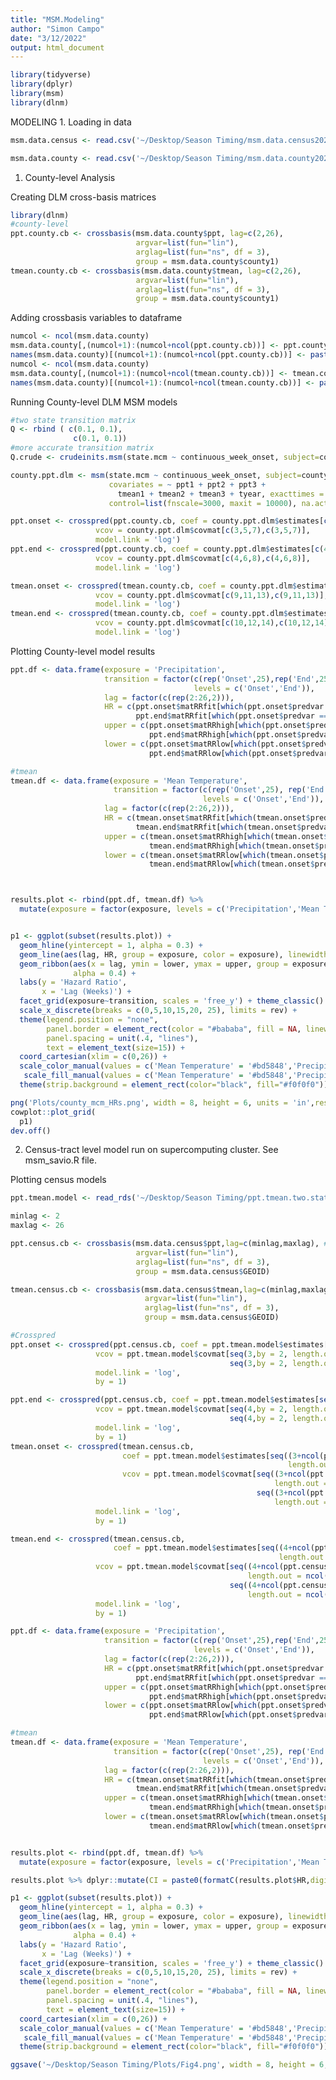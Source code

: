 ```yaml
---
title: "MSM.Modeling"
author: "Simon Campo"
date: "3/12/2022"
output: html_document
---
```


```r
library(tidyverse)
library(dplyr)
library(msm)
library(dlnm)
```

MODELING
1. Loading in data
```r
msm.data.census <- read.csv('~/Desktop/Season Timing/msm.data.census2023.csv') %>% arrange(GEOID, first_day)

msm.data.county <- read.csv('~/Desktop/Season Timing/msm.data.county2023.csv') %>% arrange(county1, first_day)
```

1. County-level Analysis

Creating DLM cross-basis matrices
```r
library(dlnm)
#county-level
ppt.county.cb <- crossbasis(msm.data.county$ppt, lag=c(2,26),
                            argvar=list(fun="lin"),
                            arglag=list(fun="ns", df = 3),
                            group = msm.data.county$county1)
tmean.county.cb <- crossbasis(msm.data.county$tmean, lag=c(2,26),
                            argvar=list(fun="lin"),
                            arglag=list(fun="ns", df = 3),
                            group = msm.data.county$county1)

```

Adding crossbasis variables to dataframe
```r
numcol <- ncol(msm.data.county)
msm.data.county[,(numcol+1):(numcol+ncol(ppt.county.cb))] <- ppt.county.cb
names(msm.data.county)[(numcol+1):(numcol+ncol(ppt.county.cb))] <- paste0('ppt',1:ncol(ppt.county.cb))
numcol <- ncol(msm.data.county)
msm.data.county[,(numcol+1):(numcol+ncol(tmean.county.cb))] <- tmean.county.cb
names(msm.data.county)[(numcol+1):(numcol+ncol(tmean.county.cb))] <- paste0('tmean',1:ncol(tmean.county.cb))
```

Running County-level DLM MSM models
```r
#two state transition matrix
Q <- rbind ( c(0.1, 0.1),
              c(0.1, 0.1))
#more accurate transition matrix
Q.crude <- crudeinits.msm(state.mcm ~ continuous_week_onset, subject=county1, data=msm.data.county, qmatrix=Q)

county.ppt.dlm <- msm(state.mcm ~ continuous_week_onset, subject=county1, data = msm.data.county, qmatrix = Q.crude, 
                      covariates = ~ ppt1 + ppt2 + ppt3 +
                        tmean1 + tmean2 + tmean3 + tyear, exacttimes = T, 
                      control=list(fnscale=3000, maxit = 10000), na.action = 'na.omit')

ppt.onset <- crosspred(ppt.county.cb, coef = county.ppt.dlm$estimates[c(3,5,7)],
                   vcov = county.ppt.dlm$covmat[c(3,5,7),c(3,5,7)],
                   model.link = 'log')
ppt.end <- crosspred(ppt.county.cb, coef = county.ppt.dlm$estimates[c(4,6,8)],
                   vcov = county.ppt.dlm$covmat[c(4,6,8),c(4,6,8)],
                   model.link = 'log')

tmean.onset <- crosspred(tmean.county.cb, coef = county.ppt.dlm$estimates[c(9,11,13)],
                   vcov = county.ppt.dlm$covmat[c(9,11,13),c(9,11,13)],
                   model.link = 'log')
tmean.end <- crosspred(tmean.county.cb, coef = county.ppt.dlm$estimates[c(10,12,14)],
                   vcov = county.ppt.dlm$covmat[c(10,12,14),c(10,12,14)],
                   model.link = 'log')
```

Plotting County-level model results
```r
ppt.df <- data.frame(exposure = 'Precipitation',
                     transition = factor(c(rep('Onset',25),rep('End',25)),
                                         levels = c('Onset','End')),
                     lag = factor(c(rep(2:26,2))),
                     HR = c(ppt.onset$matRRfit[which(ppt.onset$predvar == 10),],
                            ppt.end$matRRfit[which(ppt.onset$predvar == 10),]),
                     upper = c(ppt.onset$matRRhigh[which(ppt.onset$predvar == 10),],
                               ppt.end$matRRhigh[which(ppt.onset$predvar == 10),]),
                     lower = c(ppt.onset$matRRlow[which(ppt.onset$predvar == 10),],
                               ppt.end$matRRlow[which(ppt.onset$predvar == 10),]))

#tmean 
tmean.df <- data.frame(exposure = 'Mean Temperature',
                       transition = factor(c(rep('Onset',25), rep('End',25)),
                                           levels = c('Onset','End')),
                     lag = factor(c(rep(2:26,2))),
                     HR = c(tmean.onset$matRRfit[which(tmean.onset$predvar == 1),],
                            tmean.end$matRRfit[which(tmean.onset$predvar == 1),]),
                     upper = c(tmean.onset$matRRhigh[which(tmean.onset$predvar == 1),],
                               tmean.end$matRRhigh[which(tmean.onset$predvar == 1),]),
                     lower = c(tmean.onset$matRRlow[which(tmean.onset$predvar == 1),],
                               tmean.end$matRRlow[which(tmean.onset$predvar == 1),]))



results.plot <- rbind(ppt.df, tmean.df) %>% 
  mutate(exposure = factor(exposure, levels = c('Precipitation','Mean Temperature')))


p1 <- ggplot(subset(results.plot)) + 
  geom_hline(yintercept = 1, alpha = 0.3) +
  geom_line(aes(lag, HR, group = exposure, color = exposure), linewidth = 1) + 
  geom_ribbon(aes(x = lag, ymin = lower, ymax = upper, group = exposure, fill = exposure), 
              alpha = 0.4) + 
  labs(y = 'Hazard Ratio',
       x = 'Lag (Weeks)') +
  facet_grid(exposure~transition, scales = 'free_y') + theme_classic() + 
  scale_x_discrete(breaks = c(0,5,10,15,20, 25), limits = rev) +
  theme(legend.position = "none",
        panel.border = element_rect(color = "#bababa", fill = NA, linewidth = 0.5),
        panel.spacing = unit(.4, "lines"),
        text = element_text(size=15)) + 
  coord_cartesian(xlim = c(0,26)) +
  scale_color_manual(values = c('Mean Temperature' = '#bd5848','Precipitation' = '#6f87c7')) + 
   scale_fill_manual(values = c('Mean Temperature' = '#bd5848','Precipitation' = '#6f87c7')) + 
  theme(strip.background = element_rect(color="black", fill="#f0f0f0")); p1

png('Plots/county_mcm_HRs.png', width = 8, height = 6, units = 'in',res = 500)
cowplot::plot_grid(
  p1)
dev.off()

```

2. Census-tract level model run on supercomputing cluster. See msm_savio.R file.

Plotting census models
```r
ppt.tmean.model <- read_rds('~/Desktop/Season Timing/ppt.tmean.two.state.2023.rds')

minlag <- 2
maxlag <- 26

ppt.census.cb <- crossbasis(msm.data.census$ppt,lag=c(minlag,maxlag), #creating lag-response variables
                            argvar=list(fun="lin"),
                            arglag=list(fun="ns", df = 3),
                            group = msm.data.census$GEOID)

tmean.census.cb <- crossbasis(msm.data.census$tmean,lag=c(minlag,maxlag), #creating lag-response variables
                              argvar=list(fun="lin"),
                              arglag=list(fun="ns", df = 3),
                              group = msm.data.census$GEOID)

#Crosspred
ppt.onset <- crosspred(ppt.census.cb, coef = ppt.tmean.model$estimates[seq(3,by = 2, length.out = ncol(ppt.census.cb))],
                   vcov = ppt.tmean.model$covmat[seq(3,by = 2, length.out = ncol(ppt.census.cb)),
                                                 seq(3,by = 2, length.out = ncol(ppt.census.cb))],
                   model.link = 'log',
                   by = 1)

ppt.end <- crosspred(ppt.census.cb, coef = ppt.tmean.model$estimates[seq(4,by = 2, length.out = ncol(ppt.census.cb))],
                   vcov = ppt.tmean.model$covmat[seq(4,by = 2, length.out = ncol(ppt.census.cb)),
                                                 seq(4,by = 2, length.out = ncol(ppt.census.cb))],
                   model.link = 'log',
                   by = 1)
tmean.onset <- crosspred(tmean.census.cb, 
                         coef = ppt.tmean.model$estimates[seq((3+ncol(ppt.census.cb)*2),by = 2, 
                                                              length.out = ncol(tmean.census.cb))],
                         vcov = ppt.tmean.model$covmat[seq((3+ncol(ppt.census.cb)*2),by = 2, 
                                                           length.out = ncol(tmean.census.cb)),
                                                       seq((3+ncol(ppt.census.cb)*2),by = 2, 
                                                           length.out = ncol(tmean.census.cb))],
                   model.link = 'log',
                   by = 1)

tmean.end <- crosspred(tmean.census.cb, 
                       coef = ppt.tmean.model$estimates[seq((4+ncol(ppt.census.cb)*2),by = 2, 
                                                            length.out = ncol(tmean.census.cb))],
                   vcov = ppt.tmean.model$covmat[seq((4+ncol(ppt.census.cb)*2),by = 2, 
                                                     length.out = ncol(tmean.census.cb)),
                                                 seq((4+ncol(ppt.census.cb)*2),by = 2, 
                                                     length.out = ncol(tmean.census.cb))],
                   model.link = 'log',
                   by = 1)

```

```r
ppt.df <- data.frame(exposure = 'Precipitation',
                     transition = factor(c(rep('Onset',25),rep('End',25)),
                                         levels = c('Onset','End')),
                     lag = factor(c(rep(2:26,2))),
                     HR = c(ppt.onset$matRRfit[which(ppt.onset$predvar == 10),],
                            ppt.end$matRRfit[which(ppt.onset$predvar == 10),]),
                     upper = c(ppt.onset$matRRhigh[which(ppt.onset$predvar == 10),],
                               ppt.end$matRRhigh[which(ppt.onset$predvar == 10),]),
                     lower = c(ppt.onset$matRRlow[which(ppt.onset$predvar == 10),],
                               ppt.end$matRRlow[which(ppt.onset$predvar == 10),]))

#tmean 
tmean.df <- data.frame(exposure = 'Mean Temperature',
                       transition = factor(c(rep('Onset',25), rep('End',25)),
                                           levels = c('Onset','End')),
                     lag = factor(c(rep(2:26,2))),
                     HR = c(tmean.onset$matRRfit[which(tmean.onset$predvar == 1),],
                            tmean.end$matRRfit[which(tmean.onset$predvar == 1),]),
                     upper = c(tmean.onset$matRRhigh[which(tmean.onset$predvar == 1),],
                               tmean.end$matRRhigh[which(tmean.onset$predvar == 1),]),
                     lower = c(tmean.onset$matRRlow[which(tmean.onset$predvar == 1),],
                               tmean.end$matRRlow[which(tmean.onset$predvar == 1),]))


results.plot <- rbind(ppt.df, tmean.df) %>% 
  mutate(exposure = factor(exposure, levels = c('Precipitation','Mean Temperature')))

results.plot %>% dplyr::mutate(CI = paste0(formatC(results.plot$HR,digits = 2, format = 'f'),' ','(',formatC(lower,digits = 2, format = 'f'),'-',formatC(upper,digits = 2, format = 'f'),')')) %>% write.csv('~/Desktop/results.csv')

p1 <- ggplot(subset(results.plot)) + 
  geom_hline(yintercept = 1, alpha = 0.3) +
  geom_line(aes(lag, HR, group = exposure, color = exposure), linewidth = 1) + 
  geom_ribbon(aes(x = lag, ymin = lower, ymax = upper, group = exposure, fill = exposure), 
              alpha = 0.4) + 
  labs(y = 'Hazard Ratio',
       x = 'Lag (Weeks)') +
  facet_grid(exposure~transition, scales = 'free_y') + theme_classic() + 
  scale_x_discrete(breaks = c(0,5,10,15,20, 25), limits = rev) +
  theme(legend.position = "none",
        panel.border = element_rect(color = "#bababa", fill = NA, linewidth = 0.5),
        panel.spacing = unit(.4, "lines"),
        text = element_text(size=15)) + 
  coord_cartesian(xlim = c(0,26)) +
  scale_color_manual(values = c('Mean Temperature' = '#bd5848','Precipitation' = '#6f87c7')) + 
   scale_fill_manual(values = c('Mean Temperature' = '#bd5848','Precipitation' = '#6f87c7')) + 
  theme(strip.background = element_rect(color="black", fill="#f0f0f0")); p1

ggsave('~/Desktop/Season Timing/Plots/Fig4.png', width = 8, height = 6, units = 'in', dpi = 600)

```
